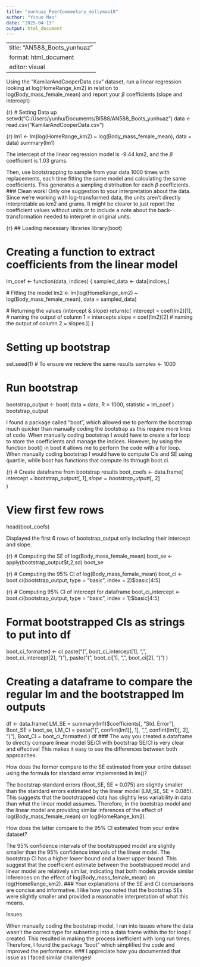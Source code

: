 ```yaml
---
title: "yunhuaz_PeerCommentary_mollymao10"
author: "Yinuo Mao"
date: "2025-04-13"
output: html_document
---
```


---
title: "AN588_Boots_yunhuaz"
format: html_document
editor: visual
---

Using the "KamilarAndCooperData.csv" dataset, run a linear regression looking at log(HomeRange_km2) in relation to log(Body_mass_female_mean) and report your $\beta$ coefficients (slope and intercept)

{r}
# Setting Data up 
setwd("C:/Users/yunhu/Documents/BI588/AN588_Boots_yunhuaz")
data <- read.csv("KamilarAndCooperData.csv")

{r}
lm1 <- lm(log(HomeRange_km2) ~ log(Body_mass_female_mean), data = data)
summary(lm1)

The intercept of the linear regression model is -9.44 km2, and the $\beta$ coefficient is 1.03 grams.

Then, use bootstrapping to sample from your data 1000 times with replacements, each time fitting the same model and calculating the same coefficients. This generates a sampling distribution for each $\beta$ coefficients.
### Clean work! Only one suggestion to your interpretation about the data. Since we're working with log-transformed data, the units aren't directly interpretable as km2 and grams. It might be clearer to just report the coefficient values without units or to include a note about the back-transformation needed to interpret in original units.

{r}
## Loading necessary libraries
library(boot)

# Creating a function to extract coefficients from the linear model
lm_coef <- function(data, indices) {
  sampled_data <- data[indices,]
  
  # Fitting the model
  lm2 <- lm(log(HomeRange_km2) ~ log(Body_mass_female_mean), data = sampled_data)
  
  # Returning the values (intercept & slope)
  return(c(
    intercept = coef(lm2)[1], # naming the output of column 1 = intercepts
    slope = coef(lm2)[2] # naming the output of column 2 = slopes
  ))
}

# Setting up bootstrap
set.seed(1) # To ensure we recieve the same results
samples <- 1000 

# Run bootstrap
bootstrap_output <- boot(
  data = data,
  R = 1000,
  statistic = lm_coef
)
bootstrap_output

I found a package called "boot", which allowed me to perform the bootstrap much quicker than manually coding the bootstrap as this require more lines of code. When manually coding bootstrap I would have to create a for loop to store the coefficients and manage the indices. However, by using the function boot() in boot it allows me to perform the code with a for loop. When manually coding bootstrap I would have to compute CIs and SE using quartile, while boot has functions that compute its through boot.ci.

{r}
# Create dataframe from bootstrap results
boot_coefs <- data.frame(
  intercept = bootstrap_output$t[, 1],  
  slope = bootstrap_output$t[, 2]     
)

# View first few rows
head(boot_coefs)

Displayed the first 6 rows of bootstrap_output only including their intercept and slope.

{r}
# Computing the SE of log(Body_mass_female_mean)
boot_se <- apply(bootstrap_output$t,2,sd)
boot_se

{r}
# Computing the 95% CI of log(Body_mass_female_mean)
boot_ci <- boot.ci(bootstrap_output, type = "basic", index = 2)$basic[4:5]

{r}
# Computing 95% CI of Intercept for dataframe
boot_ci_intercept <- boot.ci(bootstrap_output, type = "basic", index = 1)$basic[4:5]

# Format bootstrapped CIs as strings to put into df
boot_ci_formatted <- c(
  paste("(", boot_ci_intercept[1], ", ", boot_ci_intercept[2], ")"),
  paste("(", boot_ci[1], ", ", boot_ci[2], ")")
)

# Creating a dataframe to compare the regular lm and the bootstrapped lm outputs
df <- data.frame(
  LM_SE = summary(lm1)$coefficients[, "Std. Error"],
  Boot_SE = boot_se,
  LM_CI = paste("(", confint(lm1)[, 1], ", ", confint(lm1)[, 2], ")"),
  Boot_CI = boot_ci_formatted
)
df
### The way you created a dataframe to directly compare linear model SE/CI with bootstrap SE/CI is very clear and effective! This makes it easy to see the differences between both approaches.

How does the former compare to the SE estimated from your entire dataset using the formula for standard error implemented in lm()?

The bootstrap standard errors (Boot_SE, SE = 0.075) are slightly smaller than the standard errors estimated by the linear model (LM_SE, SE = 0.085). This suggests that the bootstrapped data has slightly less variability in data than what the linear model assumes. Therefore, in the bootstrap model and the linear model are providing similar inferences of the effect of log(Body_mass_female_mean) on log(HomeRange_km2).

How does the latter compare to the 95% CI estimated from your entire dataset?

The 95% confidence intervals of the bootstrapped model are slightly smaller than the 95% confidence intervals of the linear model. The bootstrap CI has a higher lower bound and a lower upper bound. This suggest that the coefficient estimate between the bootstrapped model and linear model are relatively similar, indicating that both models provide similar inferences on the effect of log(Body_mass_female_mean) on log(HomeRange_km2).
### Your explanations of the SE and CI comparisons are concise and informative. I like how you noted that the bootstrap SEs were slightly smaller and provided a reasonable interpretation of what this means.

Issues

When manually coding the bootstrap model, I ran into issues where the data wasn't the correct type for subsetting into a data frame within the for loop I created. This resulted in making the process inefficient with long run times. Therefore, I found the package "boot" which simplified the code and improved the performance.
### I appreciate how you documented that issue as I faced similar challenges!